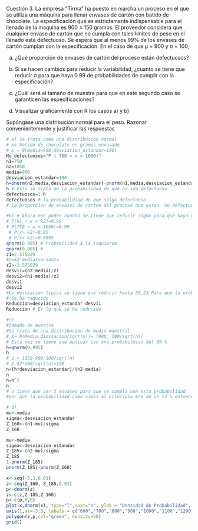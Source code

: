 Cuestión 3. La empresa “Tirma” ha puesto en marcha un proceso en el que se utiliza una máquina para llenar envases de cartón con batido de chocolate. La especificación que es estrictamente indispensable para el llenado de la maquina es 900 ± 150 gramos. El proveedor considera que cualquier envase de cartón que no cumpla con tales límites de peso en el llenado esta defectuoso. Se espera que al menos 99% de los envases de cartón cumplan con la especificación. En el caso de que μ = 900 y σ = 100,  

a) ¿Qué proporción de envases de cartón del proceso están defectuosos? 

b) Si se hacen cambios para reducir la variabilidad, ¿cuanto se tiene que reducir σ para que haya 0.99 de probabilidades de cumplir con la especificación?  

c) ¿Cuál será el tamaño de muestra para que en este segundo caso se garanticen las especificaciones? 

d) Visualizar gráficamente con R los casos a) y b) 

Supóngase una distribución normal para el peso. Razonar convenientemente y justificar las respuestas

```{r}
# a) Se trata como una distribucion normal
# x= batido de chocolate en gramos envasado
# x ~ N(media=900,desviacion_estandar=100)
No_defectuosos="P ( 750 < x < 1050)"
n1=750
n2=1050
media=900
desviacion_estandar=100
h=pnorm(n2,media,desviacion_estandar)-pnorm(n1,media,desviacion_estandar)
h # Esta se trata de la probabilidad de que no sea defectuoso
defectuosos=1-h
defectuosos # la probabildiad de que salga defectuoso
# La proporcion de envases de carten del proceso que estan  no defectuosos son del 86 %  y defectuoso del 13 como podemos notar se trata de una probabilidad alta de que nos salga defectuosos nuestros envase de batido de chocolate 
```

```{r}
#b) # Ahora nos poden cuanto se tiene que reducir sigma para que haya un 0.99 % de probabilidades de cumplir con la especificacion
# P(k1 < x < k2)=0.99
# P(750 < x < 1050)=0.99
 # P(x> k2)=0.05
 # P(x< k2)=0.0995
qnorm(0.995) # Probabilidad a la izquierda
qnorm(0.005) # 
z1=2.575829
#z=k2-media/varianza
z2=-2.575829
desvi1=(n2-media)/z1
desvi2=(n1-media)/z2
desvi1
desvi2
#La desviacion tipica se tiene que reducir hasta 58,23 Para que la probabilidad sea de un 0.99 % 
# Se ha reducido
Reduccion=desviacion_estandar-desvi1
Reduccion # Es lo que se ha reducido  


```

```{r}
#c)
#Tamaño de muestra
#Se trata de una distribucion de media muestral
# X~ N(Media,disviacion/sqrt(n))= (900, 100/sqrt(n))
# Esta vez se tiene que aplicar con una probabildiad del 99 % 
h=qnorm(0.995)
h
# z = 1050-900/100/sqrt(n)
# 2.57*100/sqrt(n)=150
n=(h*desviacion_estandar)/(n2-media)
n
n=n^2
n
# n tiene que ser 3 envases para que se cumpla con esta probabilidad 
#por que la probabilidad como vimos al principio era de un 13 % entonces mientras mas envases cojamos mas posibilidades habra de que nos salga defectuoso el envase 
```

```{r}
# d)
mu<-media 
sigma<-desviacion_estandar 
Z_160<-(n1-mu)/sigma 
Z_160

mu<-media 
sigma<-desviacion_estandar
Z_185<-(n2-mu)/sigma 
Z_185 
1-pnorm(Z_185) 
pnorm(Z_185)-pnorm(Z_160) 

x<-seq(-3,3,0.01) 
z<-seq(Z_160, Z_185,0.01) 
p<-dnorm(z) 
z<-c(z,Z_185,Z_160) 
p<-c(p,0,0) 
plot(x,dnorm(x), type="l",xaxt="n", ylab = "Densidad de Probabilidad", xlab="batido de chocolate en gramos envasado", lwd=3) 
axis(1,at=-3:3, labels = c("600","700","800","900","1000","1100","1200")) 
polygon(z,p,col="green", density=50) 
grid()

```

